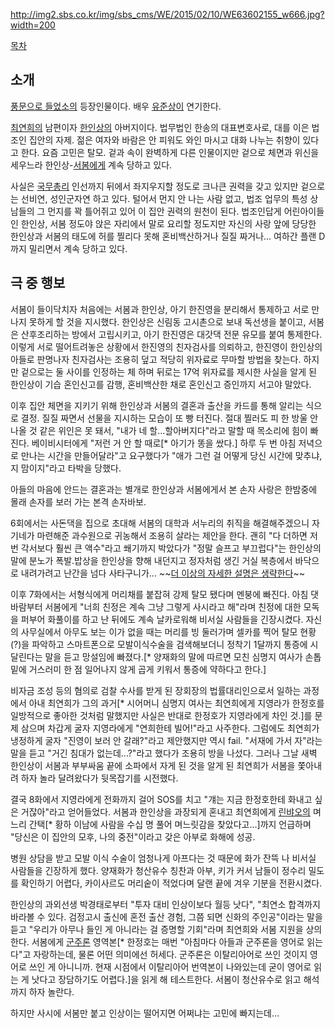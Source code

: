 http://img2.sbs.co.kr/img/sbs_cms/WE/2015/02/10/WE63602155_w666.jpg?width=200

[[목차]]

== 소개 ==
[[풍문으로 들었소]]의 등장인물이다. 배우 [[유준상]]이 연기한다.

[[최연희]]의 남편이자 [[한인상]]의 아버지이다. 법무법인 한송의 대표변호사로, 대를 이은 법조인 집안의 자제. 젊은 여자와 바람은 안 피워도 와인 마시고 대화 나누는 취향이 있다고 한다. 요즘 고민은 탈모. 겉과 속이 완벽하게 다른 인물이지만 겉으로 체면과 위신을 세우느라 한인상-[[서봄]]에게 계속 당하고 있다.

사실은 [[국무총리]] 인선까지 뒤에서 좌지우지할 정도로 크나큰 권력을 갖고 있지만 겉으로는 선비연, 성인군자연 하고 있다. 털어서 먼지 안 나는 사람 없고, 법조 업무의 특성 상 남들의 그 먼지를 꽉 틀어쥐고 있어 이 집안 권력의 원천이 된다. 법조인답게 어린아이들인 한인상, 서봄 정도야 앉은 자리에서 말로 요리할 정도지만 자신의 사랑 앞에 당당한 한인상과 서봄의 태도에 허를 찔리다 못해 혼비백산하거나 질질 짜거나... 여하간 플랜 D까지 밀리면서 계속 당하고 있다.

== 극 중 행보 ==

서봄이 들이닥치자 처음에는 서봄과 한인상, 아기 한진영을 분리해서 통제하고 서로 만나지 못하게 할 것을 지시했다. 한인상은 신림동 고시촌으로 보내 독선생을 붙이고, 서봄은 산후조리하는 방에서 고립시키고, 아기 한진영은 대갓댁 전문 유모를 붙여 통제한다. 이렇게 서로 떨어트려놓은 상황에서 한진영의 친자검사를 의뢰하고, 한진영이 한인상의 아들로 판명나자 친자검사는 조용히 덮고 적당히 위자료로 무마할 방법을 찾는다. 하지만 겉으로는 둘 사이를 인정하는 체 하며 뒤로는 17억 위자료를 제시한 사실을 알게 된 한인상이 기습 혼인신고를 감행, 혼비백산한 채로 혼인신고 증인까지 서고야 말았다. 

이후 집안 체면을 지키기 위해 한인상과 서봄의 결혼과 출산을 카드를 통해 알리는 식으로 결정. 질질 짜면서 선물을 지시하는 모습이 또 빵 터진다. 절대 찔러도 피 한 방울 안 나올 것 같은 위인은 못 돼서, "내가 네 할...할아버지다"라고 말할 때 목소리에 힘이 빠진다. 베이비시터에게 "저런 거 안 할 때로[* 아기가 똥을 쌌다.] 하루 두 번 아침 저녁으로 만나는 시간을 만들어달라"고 요구했다가 "애가 그런 걸 어떻게 당신 시간에 맞추냐, 지 맘이지"라고 타박을 당했다.

아들의 마음에 안드는 결혼과는 별개로 한인상과 서봄에게서 본 손자 사랑은 한밤중에 몰래 손자를 보러 가는 본격 손자바보.

6회에서는 사돈댁을 집으로 초대해 서봄의 대학과 서누리의 취직을 해결해주겠으니 자기네가 마련해준 과수원으로 귀농해서 조용히 살라는 제안을 한다. 괜히 "다 더하면 저번 각서보다 훨씬 큰 액수"라고 쐐기까지 박았다가 "정말 슬프고 부끄럽다"는 한인상의 말에 분노가 폭발.밥상을 한인상을 향해 내던지고 정자처럼 생긴 거실 복층에서 바닥으로 내려가려고 난간을 넘다 사타구니가... ~~[[더 이상의 자세한 설명은 생략한다]]~~

이후 7화에서는 서형식에게 머리채를 붙잡혀 강제 탈모 됐다며 멘붕에 빠진다. 아침 댓바람부터 서봄에게 "너희 친정은 계속 그냥 그렇게 사시라고 해"라며 친정에 대한 모독을 퍼부어 화풀이를 하고 난 뒤에도 계속 날카로워해 비서실 사람들을 긴장시켰다. 자신의 사무실에서 아무도 보는 이가 없을 때는 머리를 빙 둘러가며 셀카를 찍어 탈모 현황(?)을 파악하고 스마트폰으로 모발이식수술을 검색해보더니 정착기 1달까지 통증에 시달린다는 말을 듣고 망설임에 빠졌다.[* 양재화의 말에 따르면 모친 심명지 여사가 손톱 밑에 거스러미 한 점 일어나지 않게 곱게 키워서 통증에 약하다고 한다.]

비자금 조성 등의 혐의로 검찰 수사를 받게 된 장회장의 법률대리인으로서 일하는 과정에서 아내 최연희가 그의 과거[* 시어머니 심명지 여사는 최연희에게 지영라가 한정호를 일방적으로 좋아한 것처럼 말했지만 사실은 반대로 한정호가 지영라에게 차인 것.]를 문제 삼으며 차갑게 굴자 지영라에게 "연희한테 빌어!"라고 사주한다. 그럼에도 최연희가 냉정하게 굴자 "진영이 보러 안 갈래?"라고 제안했지만 역시 fail. "서재에 가서 자"라는 말을 듣고 "거긴 침대가 없는데...?"라고 했다가 조용히 방을 나섰다. 그러나 그날 새벽 한인상이 서봄과 부부싸움 끝에 소파에서 자게 된 것을 알게 된 최연희가 서봄을 쫓아내려 하자 놀라 달려왔다가 뒷목잡기를 시전했다.

결국 8화에서 지영라에게 전화까지 걸어 SOS를 치고 "걔는 지금 한정호한테 화내고 싶은 거잖아"라고 얻어들었다. 서봄과 한인상을 과장되게 혼내고 최연희에게 [[린뱌오]]의 며느리 간택[* 황하 이남에 사람을 수십 명 풀어 며느릿감을 찾았다고...]까지 언급하며 "당신은 이 집안의 모후, 나의 중전"이라고 갖은 아부로 화해에 성공. 

병원 상담을 받고 모발 이식 수술이 엄청나게 아프다는 것 때문에 화가 잔뜩 나 비서실 사람들을 긴장하게 했다. 양재화가 청산유수 칭찬과 아부, 키가 커서 남들이 정수리 밀도를 확인하기 어렵다, 카이사르도 머리숱이 적었다며 달랜 끝에 겨우 기분을 전환시켰다.

한인상의 과외선생 박경태로부터 "투자 대비 인상이보다 월등 낫다", "최연소 합격까지 바라볼 수 있다. 검정고시 출신에 혼전 출산 경험, 그쯤 되면 신화의 주인공"이라는 말을 듣고 "우리가 아무나 들인 게 아니라는 걸 증명할 기회"라며 최연희와 서봄 지원을 상의한다. 서봄에게 [[군주론]] 영역본[* 한정호는 매번 "아침마다 아들과 군주론을 영어로 읽는다"고 자랑하는데, 물론 어떤 의미에선 허세다. 군주론은 이탈리아어로 쓰인 것이지 영어로 쓰인 게 아니니까. 현재 시점에서 이탈리아어 번역본이 나와있는데 굳이 영어로 읽는 게 낫다고 장담하기도 어렵다.]을 읽게 해 테스트한다. 서봄이 청산유수로 읽고 해석까지 하자 놀란다.

하지만 사시에 서봄만 붙고 인상이는 떨어지면 어쩌냐는 고민에 빠지는데...

